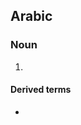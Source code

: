 {{also|إلعاب}}

==Arabic==

===Noun===
{{ar-noun-pl|أَلْعَاب}}

# {{plural of|لَعْب|lang=ar}}

====Derived terms====
* {{l|ar|اَلْأَلْعَاب اَلْأُولُمْبِيَّة|tr=al-ʾalʿāb al-ʾolombiyya}}